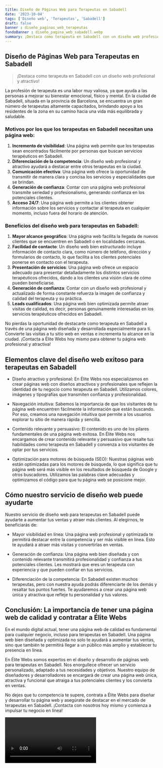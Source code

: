 ```yaml
---
title: Diseño de Páginas Web para Terapeutas en Sabadell
date: '2023-10-04'
tags: ['Diseño web', 'Terapeutas', 'Sabadell']
draft: false
banner : diseño_paginas_web_terapeutas
fondoBanner : diseño_pagina_web_sabadell.webp
summary: ¡Destaca como terapeuta en Sabadell con un diseño web profesional y atractivo!
---
```


## Diseño de Páginas Web para Terapeutas en Sabadell

> ¡Destaca como terapeuta en Sabadell con un diseño web profesional y atractivo!

La profesión de terapeuta es una labor muy valiosa, ya que ayuda a las personas a mejorar su bienestar emocional, físico y mental. En la ciudad de Sabadell, situada en la provincia de Barcelona, se encuentra un gran número de terapeutas altamente capacitados, brindando apoyo a los residentes de la zona en su camino hacia una vida más equilibrada y saludable.

### Motivos por los que los terapeutas en Sabadell necesitan una página web:
1. **Incremento de visibilidad**: Una página web permite que los terapeutas sean encontrados fácilmente por personas que buscan servicios terapéuticos en Sabadell.
2. **Diferenciación de la competencia**: Un diseño web profesional y atractivo ayudará a destacar entre otros terapeutas en la ciudad.
3. **Comunicación efectiva**: Una página web ofrece la oportunidad de transmitir de manera clara y concisa los servicios y especialidades que se brindan.
4. **Generación de confianza**: Contar con una página web profesional transmite seriedad y profesionalismo, generando confianza en los potenciales clientes.
5. **Acceso 24/7**: Una página web permite a los clientes obtener información sobre los servicios y contactar al terapeuta en cualquier momento, incluso fuera del horario de atención.

### Beneficios del diseño web para terapeutas en Sabadell:
1. **Mayor alcance geográfico**: Una página web facilita la llegada de nuevos clientes que se encuentren en Sabadell o en localidades cercanas.
2. **Facilidad de contacto**: Un diseño web bien estructurado incluye información de contacto clara, como número de teléfono, dirección y formularios de contacto, lo que facilita a los clientes potenciales ponerse en contacto con el terapeuta.
3. **Presentación de servicios**: Una página web ofrece un espacio adecuado para presentar detalladamente los distintos servicios terapéuticos ofrecidos, dando a los clientes una visión clara de cómo pueden beneficiarse.
4. **Generación de confianza**: Contar con un diseño web profesional y actualizado de forma constante refuerza la imagen de confianza y calidad del terapeuta y su práctica.
5. **Leads cualificados**: Una página web bien optimizada permite atraer visitas de calidad, es decir, personas genuinamente interesadas en los servicios terapéuticos ofrecidos en Sabadell.

No pierdas la oportunidad de destacarte como terapeuta en Sabadell a través de una página web diseñada y desarrollada especialmente para ti. Convierte las visitas a tu sitio web en ventas e incrementa tu alcance en la ciudad. ¡Contacta a Élite Webs hoy mismo para obtener tu página web profesional y atractiva!

<GifSeo />

<Cta />

## Elementos clave del diseño web exitoso para terapeutas en Sabadell

- Diseño atractivo y profesional: En Élite Webs nos especializamos en crear páginas web con diseños atractivos y profesionales que reflejen la identidad de tu negocio como terapeuta en Sabadell. Utilizamos colores, imágenes y tipografías que transmiten confianza y profesionalidad.

- Navegación intuitiva: Sabemos la importancia de que los visitantes de tu página web encuentren fácilmente la información que están buscando. Por eso, creamos una navegación intuitiva que permite a los usuarios explorar tu sitio de manera rápida y sencilla.

- Contenido relevante y persuasivo: El contenido es uno de los pilares fundamentales de una página web exitosa. En Élite Webs nos encargamos de crear contenido relevante y persuasivo que resalte tus habilidades como terapeuta en Sabadell y convenza a los visitantes de optar por tus servicios.

- Optimización para motores de búsqueda (SEO): Nuestras páginas web están optimizadas para los motores de búsqueda, lo que significa que tu página web será más visible en los resultados de búsqueda de Google y otros buscadores. Utilizamos las palabras clave adecuadas y optimizamos el código para que tu página web se posicione mejor.

## Cómo nuestro servicio de diseño web puede ayudarte

Nuestro servicio de diseño web para terapeutas en Sabadell puede ayudarte a aumentar tus ventas y atraer más clientes. Al elegirnos, te beneficiarás de:

- Mayor visibilidad en línea: Una página web profesional y optimizada te permitirá destacar entre la competencia y ser más visible en línea. Esto te ayudará a atraer más visitas y convertirlas en ventas.

- Generación de confianza: Una página web bien diseñada y con contenido relevante transmitirá profesionalidad y confianza a tus potenciales clientes. Les mostrará que eres un terapeuta con experiencia y que pueden confiar en tus servicios.

- Diferenciación de la competencia: En Sabadell existen muchos terapeutas, pero con nuestra ayuda podrás diferenciarte de los demás y resaltar tus puntos fuertes. Te ayudaremos a crear una página web única y atractiva que refleje tu personalidad y tus valores.

## Conclusión: La importancia de tener una página web de calidad y contratar a Élite Webs

En el mundo digital actual, tener una página web de calidad es fundamental para cualquier negocio, incluso para terapeutas en Sabadell. Una página web bien diseñada y optimizada no solo te ayudará a aumentar tus ventas, sino que también te permitirá llegar a un público más amplio y establecer tu presencia en línea.

En Élite Webs somos expertos en el diseño y desarrollo de páginas web para terapeutas en Sabadell. Nos enorgullece ofrecer un servicio personalizado, adaptado a tus necesidades y objetivos. Nuestro equipo de diseñadores y desarrolladores se encargará de crear una página web única, atractiva y funcional que atraiga a tus potenciales clientes y los convierta en ventas.

No dejes que tu competencia te supere, contrata a Élite Webs para diseñar y desarrollar tu página web y asegúrate de destacar en el mercado de terapeutas en Sabadell. ¡Contacta con nosotros hoy mismo y comienza a impulsar tu negocio en línea!

<Video />

<CtaBot job='Terapeutas' city='Sabadell'/>

<Gmaps query='Sabadell+españa+maps' />